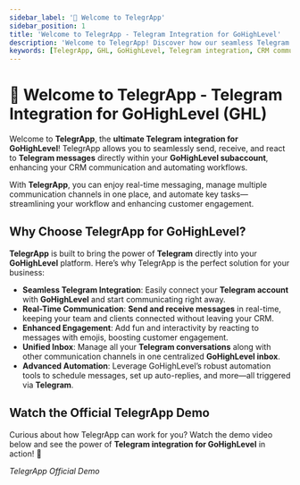 ```yaml
---
sidebar_label: '👋 Welcome to TelegrApp'
sidebar_position: 1
title: 'Welcome to TelegrApp - Telegram Integration for GoHighLevel'
description: 'Welcome to TelegrApp! Discover how our seamless Telegram integration with GoHighLevel boosts communication and workflow automation in your CRM.'
keywords: [TelegrApp, GHL, GoHighLevel, Telegram integration, CRM communication, messaging automation, workflow automation, real-time messaging, Telegram for CRM]
---
```



# 👋 Welcome to TelegrApp - Telegram Integration for GoHighLevel (GHL)

Welcome to **TelegrApp**, the **ultimate Telegram integration for GoHighLevel**! TelegrApp allows you to seamlessly send, receive, and react to **Telegram messages** directly within your **GoHighLevel subaccount**, enhancing your CRM communication and automating workflows.

With **TelegrApp**, you can enjoy real-time messaging, manage multiple communication channels in one place, and automate key tasks—streamlining your workflow and enhancing customer engagement.

## Why Choose TelegrApp for GoHighLevel?

**TelegrApp** is built to bring the power of **Telegram** directly into your **GoHighLevel** platform. Here’s why TelegrApp is the perfect solution for your business:

- **Seamless Telegram Integration**: Easily connect your **Telegram account** with **GoHighLevel** and start communicating right away.
- **Real-Time Communication**: **Send and receive messages** in real-time, keeping your team and clients connected without leaving your CRM.
- **Enhanced Engagement**: Add fun and interactivity by reacting to messages with emojis, boosting customer engagement.
- **Unified Inbox**: Manage all your **Telegram conversations** along with other communication channels in one centralized **GoHighLevel inbox**.
- **Advanced Automation**: Leverage GoHighLevel’s robust automation tools to schedule messages, set up auto-replies, and more—all triggered via **Telegram**.

## Watch the Official TelegrApp Demo

Curious about how TelegrApp can work for you? Watch the demo video below and see the power of **Telegram integration for GoHighLevel** in action! 🎉

<ReactPlayer playing controls url='https://storage.googleapis.com/msgsndr/V8t6fIU8uIpE2A4nA7VG/media/675f10336876bde0b1e1829e.mp4' />

_TelegrApp Official Demo_
